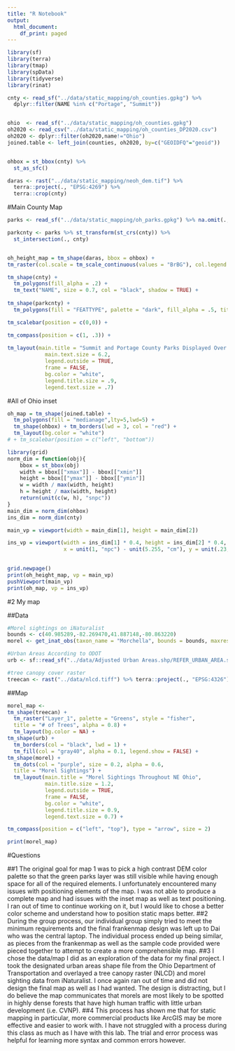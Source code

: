 ---
title: "R Notebook"
output:
  html_document:
    df_print: paged
---

```{r}
library(sf)
library(terra)
library(tmap)
library(spData)
library(tidyverse)
library(rinat)
```



```{r}

cnty <- read_sf("../data/static_mapping/oh_counties.gpkg") %>%
  dplyr::filter(NAME %in% c("Portage", "Summit"))


ohio  <- read_sf("../data/static_mapping/oh_counties.gpkg")
oh2020 <- read_csv("../data/static_mapping/oh_counties_DP2020.csv")
oh2020 <- dplyr::filter(oh2020,name!="Ohio")
joined.table <- left_join(counties, oh2020, by=c("GEOIDFQ"="geoid"))


ohbox = st_bbox(cnty) %>%
  st_as_sfc()
```


```{r}
daras <- rast("../data/static_mapping/neoh_dem.tif") %>% 
  terra::project(., "EPSG:4269") %>%
  terra::crop(cnty)

```

#Main County Map
```{r}

parks <- read_sf("../data/static_mapping/oh_parks.gpkg") %>% na.omit(., FEATTYPE)

parkcnty <- parks %>% st_transform(st_crs(cnty)) %>%
  st_intersection(., cnty)


oh_height_map = tm_shape(daras, bbox = ohbox) +
tm_raster(col.scale = tm_scale_continuous(values = "BrBG"), col.legend = tm_legend(position = c(-.4,1), title = "Elevation")) +

tm_shape(cnty) + 
  tm_polygons(fill_alpha = .2) +
  tm_text("NAME", size = 0.7, col = "black", shadow = TRUE) +
  
tm_shape(parkcnty) + 
  tm_polygons(fill = "FEATTYPE", palette = "dark", fill_alpha = .5, title = "Park Type") +

tm_scalebar(position = c(0,0)) +

tm_compass(position = c(1, .3)) +
  
tm_layout(main.title = "Summit and Portage County Parks Displayed Over Ohio Elevation",
            main.text.size = 6.2,
            legend.outside = TRUE,
            frame = FALSE,
            bg.color = "white",
            legend.title.size = .9,
            legend.text.size = .7)

```
#All of Ohio inset
```{r}
oh_map = tm_shape(joined.table) +
  tm_polygons(fill = "medianage",lty=5,lwd=5) +
  tm_shape(ohbox) + tm_borders(lwd = 3, col = "red") +
  tm_layout(bg.color = "white")
# + tm_scalebar(position = c("left", "bottom"))
```

```{r}
library(grid)
norm_dim = function(obj){
    bbox = st_bbox(obj)
    width = bbox[["xmax"]] - bbox[["xmin"]]
    height = bbox[["ymax"]] - bbox[["ymin"]]
    w = width / max(width, height)
    h = height / max(width, height)
    return(unit(c(w, h), "snpc"))
}
main_dim = norm_dim(ohbox)
ins_dim = norm_dim(cnty)
```

```{r}
main_vp = viewport(width = main_dim[1], height = main_dim[2])
```


```{r}
ins_vp = viewport(width = ins_dim[1] * 0.4, height = ins_dim[2] * 0.4,
                  x = unit(1, "npc") - unit(5.255, "cm"), y = unit(.23, "npc"))
                
```

```{r}
grid.newpage()
print(oh_height_map, vp = main_vp)
pushViewport(main_vp)
print(oh_map, vp = ins_vp)
```





#2 My map

##Data
```{r}

#Morel sightings on iNaturalist
bounds <- c(40.985289,-82.269470,41.887148,-80.863220)
morel <- get_inat_obs(taxon_name = "Morchella", bounds = bounds, maxresults = 10000) %>% st_as_sf(., coords = c("longitude", "latitude"), crs = 4326)

#Urban Areas According to ODOT
urb <- sf::read_sf("../data/Adjusted Urban Areas.shp/REFER_URBAN_AREA.shp") %>% st_transform(., crs = 4326)

#tree canopy cover raster
treecan <- rast("../data/nlcd.tiff") %>% terra::project(., "EPSG:4326")


```

##Map
```{r}
morel_map <- 
tm_shape(treecan) +
  tm_raster("Layer_1", palette = "Greens", style = "fisher", 
  title = "# of Trees", alpha = 0.8) +
  tm_layout(bg.color = NA) +
tm_shape(urb) +
  tm_borders(col = "black", lwd = 1) +
  tm_fill(col = "gray40", alpha = 0.1, legend.show = FALSE) +
tm_shape(morel) +
  tm_dots(col = "purple", size = 0.2, alpha = 0.6, 
  title = "Morel Sightings") +
  tm_layout(main.title = "Morel Sightings Throughout NE Ohio",
            main.title.size = 1.2,
            legend.outside = TRUE,
            frame = FALSE,
            bg.color = "white",
            legend.title.size = 0.9,
            legend.text.size = 0.7) +

tm_compass(position = c("left", "top"), type = "arrow", size = 2)

print(morel_map)
```


#Questions

##1
The original goal for map 1 was to pick a high contrast DEM color palette so that the green parks layer was still visible while having enough space for all of the required elements. I unfortunately encountered many issues with positioning elements of the map. I was not able to produce a complete map and had issues with the inset map as well as text positioning. I ran out of time to continue working on it, but I would like to chose a better color scheme and understand how to position static maps better.
##2
During the group process, our individual group simply tried to meet the minimum requirements and the final frankenmap design was left up to Dai who was the central laptop. The individual process ended up being similar, as pieces from the frankenmap as well as the sample code provided were pieced together to attempt to create a more comprehensible map. 
##3
I chose the data/map I did as an exploration of the data for my final project. I took the designated urban areas shape file from the Ohio Department of Transportation and overlayed a tree canopy raster (NLCD) and morel sighting data from iNaturalist. I once again ran out of time and did not design the final map as well as I had wanted. The design is distracting, but I do believe the map communicates that morels are most likely to be spotted in highly dense forests that have high human traffic with little urban development (i.e. CVNP). 
##4
This process has shown me that for static mapping in particular, more commercial products like ArcGIS may be more effective and easier to work with. I have not struggled with a process during this class as much as I have with this lab. The trial and error process was helpful for learning more syntax and common errors however.
